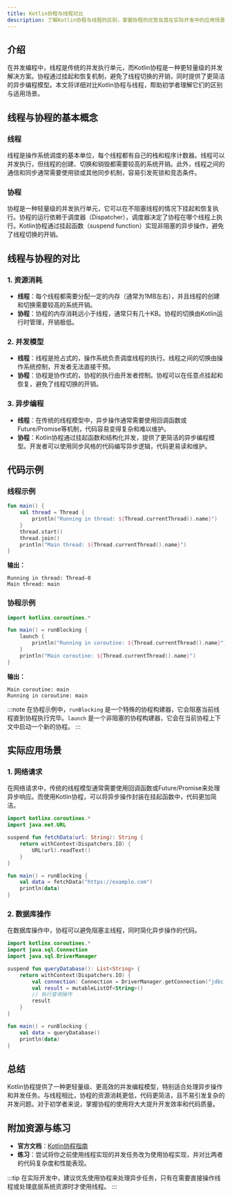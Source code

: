 ```yaml
---
title: Kotlin协程与线程对比
description: 了解Kotlin协程与线程的区别，掌握协程的优势及其在实际开发中的应用场景。
---
```


## 介绍

在并发编程中，线程是传统的并发执行单元，而Kotlin协程是一种更轻量级的并发解决方案。协程通过挂起和恢复机制，避免了线程切换的开销，同时提供了更简洁的异步编程模型。本文将详细对比Kotlin协程与线程，帮助初学者理解它们的区别与适用场景。

## 线程与协程的基本概念

### 线程

线程是操作系统调度的基本单位，每个线程都有自己的栈和程序计数器。线程可以并发执行，但线程的创建、切换和销毁都需要较高的系统开销。此外，线程之间的通信和同步通常需要使用锁或其他同步机制，容易引发死锁和竞态条件。

### 协程

协程是一种轻量级的并发执行单元，它可以在不阻塞线程的情况下挂起和恢复执行。协程的运行依赖于调度器（Dispatcher），调度器决定了协程在哪个线程上执行。Kotlin协程通过挂起函数（suspend function）实现非阻塞的异步操作，避免了线程切换的开销。

## 线程与协程的对比

### 1. 资源消耗

- **线程**：每个线程都需要分配一定的内存（通常为1MB左右），并且线程的创建和切换需要较高的系统开销。
- **协程**：协程的内存消耗远小于线程，通常只有几十KB。协程的切换由Kotlin运行时管理，开销极低。

### 2. 并发模型

- **线程**：线程是抢占式的，操作系统负责调度线程的执行。线程之间的切换由操作系统控制，开发者无法直接干预。
- **协程**：协程是协作式的，协程的执行由开发者控制。协程可以在任意点挂起和恢复，避免了线程切换的开销。

### 3. 异步编程

- **线程**：在传统的线程模型中，异步操作通常需要使用回调函数或Future/Promise等机制，代码容易变得复杂和难以维护。
- **协程**：Kotlin协程通过挂起函数和结构化并发，提供了更简洁的异步编程模型。开发者可以使用同步风格的代码编写异步逻辑，代码更易读和维护。

## 代码示例

### 线程示例

```kotlin
fun main() {
    val thread = Thread {
        println("Running in thread: ${Thread.currentThread().name}")
    }
    thread.start()
    thread.join()
    println("Main thread: ${Thread.currentThread().name}")
}
```

**输出：**
```
Running in thread: Thread-0
Main thread: main
```

### 协程示例

```kotlin
import kotlinx.coroutines.*

fun main() = runBlocking {
    launch {
        println("Running in coroutine: ${Thread.currentThread().name}")
    }
    println("Main coroutine: ${Thread.currentThread().name}")
}
```

**输出：**
```
Main coroutine: main
Running in coroutine: main
```

:::note
在协程示例中，`runBlocking` 是一个特殊的协程构建器，它会阻塞当前线程直到协程执行完毕。`launch` 是一个非阻塞的协程构建器，它会在当前协程上下文中启动一个新的协程。
:::

## 实际应用场景

### 1. 网络请求

在网络请求中，传统的线程模型通常需要使用回调函数或Future/Promise来处理异步响应。而使用Kotlin协程，可以将异步操作封装在挂起函数中，代码更加简洁。

```kotlin
import kotlinx.coroutines.*
import java.net.URL

suspend fun fetchData(url: String): String {
    return withContext(Dispatchers.IO) {
        URL(url).readText()
    }
}

fun main() = runBlocking {
    val data = fetchData("https://example.com")
    println(data)
}
```

### 2. 数据库操作

在数据库操作中，协程可以避免阻塞主线程，同时简化异步操作的代码。

```kotlin
import kotlinx.coroutines.*
import java.sql.Connection
import java.sql.DriverManager

suspend fun queryDatabase(): List<String> {
    return withContext(Dispatchers.IO) {
        val connection: Connection = DriverManager.getConnection("jdbc:mysql://localhost:3306/mydb", "user", "password")
        val result = mutableListOf<String>()
        // 执行查询操作
        result
    }
}

fun main() = runBlocking {
    val data = queryDatabase()
    println(data)
}
```

## 总结

Kotlin协程提供了一种更轻量级、更高效的并发编程模型，特别适合处理异步操作和并发任务。与线程相比，协程的资源消耗更低，代码更简洁，且不易引发复杂的并发问题。对于初学者来说，掌握协程的使用将大大提升开发效率和代码质量。

## 附加资源与练习

- **官方文档**：[Kotlin协程指南](https://kotlinlang.org/docs/coroutines-guide.html)
- **练习**：尝试将你之前使用线程实现的并发任务改为使用协程实现，并对比两者的代码复杂度和性能表现。

:::tip
在实际开发中，建议优先使用协程来处理异步任务，只有在需要直接操作线程或处理底层系统资源时才使用线程。
:::